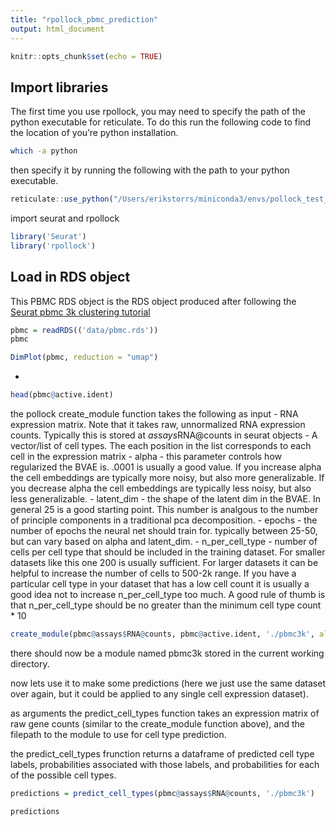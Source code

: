 ```yaml
---
title: "rpollock_pbmc_prediction"
output: html_document
---
```


```r
knitr::opts_chunk$set(echo = TRUE)
```

## Import libraries

The first time you use rpollock, you may need to specify the path of the python executable for reticulate. To do this run the following code to find the location of you're python installation.

```bash
which -a python
```

then specify it by running the following with the path to your python executable.

```r
reticulate::use_python("/Users/erikstorrs/miniconda3/envs/pollock_test_2/bin/python")
```


import seurat and rpollock

```r
library('Seurat')
library('rpollock')
```

## Load in RDS object
This PBMC RDS object is the RDS object produced after following the [Seurat pbmc 3k clustering tutorial](https://satijalab.org/seurat/v3.1/pbmc3k_tutorial.html)

```r
pbmc = readRDS(('data/pbmc.rds'))
pbmc
```


```r
DimPlot(pbmc, reduction = "umap")
```


  - 
```r
head(pbmc@active.ident)
```

the pollock create_module function takes the following as input
  - RNA expression matrix. Note that it takes raw, unnormalized RNA expression counts. Typically this is stored at $assays$RNA@counts in seurat objects
  - A vector/list of cell types. The each position in the list corresponds to each cell in the expression matrix
  - alpha
    - this parameter controls how regularized the BVAE is. .0001 is usually a good value. If you increase alpha the cell embeddings are typically more noisy, but also more generalizable. If you decrease alpha the cell embeddings are typically less noisy, but also less generalizable.
  - latent_dim
    - the shape of the latent dim in the BVAE. In general 25 is a good starting point. This number is analgous to the number of principle components in a traditional pca decomposition.
  - epochs
    - the number of epochs the neural net should train for. typically between 25-50, but can vary based on alpha and latent_dim.
  - n_per_cell_type
    - number of cells per cell type that should be included in the training dataset. For smaller datasets like this one 200 is usually sufficient. For larger datasets it can be helpful to increase the number of cells to 500-2k range. If you have a particular cell type in your dataset that has a low cell count it is usually a good idea not to increase n_per_cell_type too much. A good rule of thumb is that n_per_cell_type should be no greater than the minimum cell type count * 10

```r
create_module(pbmc@assays$RNA@counts, pbmc@active.ident, './pbmc3k', alpha=.0001, latent_dim=25, epochs=25, n_per_cell_type=200)
```

there should now be a module named pbmc3k stored in the current working directory.

now lets use it to make some predictions (here we just use the same dataset over again, but it could be applied to any single cell expression dataset).

as arguments the predict_cell_types function takes an expression matrix of raw gene counts (similar to the create_module function above), and the filepath to the module to use for cell type prediction.

the predict_cell_types frunction returns a dataframe of predicted cell type labels, probabilities associated with those labels, and probabilities for each of the possible cell types.

```r
predictions = predict_cell_types(pbmc@assays$RNA@counts, './pbmc3k')

predictions
```



